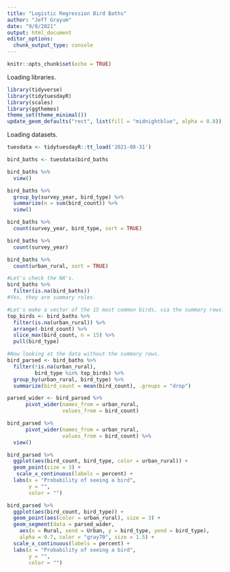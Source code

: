 ```yaml
---
title: "Logistic Regression Bird Baths"
author: "Jeff Grayum"
date: "9/8/2021"
output: html_document
editor_options: 
  chunk_output_type: console
---
```


```r
knitr::opts_chunk$set(echo = TRUE)
```

Loading libraries.
```r
library(tidyverse)
library(tidytuesdayR)
library(scales)
library(ggthemes)
theme_set(theme_minimal())
update_geom_defaults("rect", list(fill = "midnightblue", alpha = 0.8))
```

Loading datasets.
```r
tuesdata <- tidytuesdayR::tt_load('2021-08-31')

bird_baths <- tuesdata$bird_baths
```

```r
bird_baths %>%
  view()

bird_baths %>%
  group_by(survey_year, bird_type) %>%
  summarize(n = sum(bird_count)) %>%
  view()

bird_baths %>%
  count(survey_year, bird_type, sort = TRUE)

bird_baths %>%
  count(survey_year)
```

```r
bird_baths %>%
  count(urban_rural, sort = TRUE)

#Let's check the NA's.  
bird_baths %>%
  filter(is.na(bird_baths))
#Yes, they are summary roles.

#Let's make a vector of the 15 most common birds, via the summary rows.
top_birds <- bird_baths %>%
  filter(is.na(urban_rural)) %>%
  arrange(-bird_count) %>%
  slice_max(bird_count, n = 15) %>%
  pull(bird_type)

#Now looking at the data without the summary rows.
bird_parsed <- bird_baths %>%
  filter(!is.na(urban_rural),
         bird_type %in% top_birds) %>%
  group_by(urban_rural, bird_type) %>%
  summarize(bird_count = mean(bird_count), .groups = "drop")

parsed_wider <- bird_parsed %>%
      pivot_wider(names_from = urban_rural,
                  values_from = bird_count)

bird_parsed %>%
      pivot_wider(names_from = urban_rural,
                  values_from = bird_count) %>%
  view()

bird_parsed %>%
  ggplot(aes(bird_count, bird_type, color = urban_rural)) +
  geom_point(size = 3) +
   scale_x_continuous(labels = percent) +
  labs(x = "Probability of seeing a bird",
       y = "",
       color = "")

bird_parsed %>%
  ggplot(aes(bird_count, bird_type)) +
  geom_point(aes(color = urban_rural), size = 3) +
  geom_segment(data = parsed_wider,
    aes(x = Rural, xend = Urban, y = bird_type, yend = bird_type),
    alpha = 0.7, color = "gray70", size = 1.5) +
  scale_x_continuous(labels = percent) +
  labs(x = "Probability of seeing a bird",
       y = "",
       color = "") 




  
```


